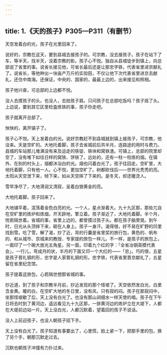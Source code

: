 ```yaml
---
---
---
```

title: 1.《天的孩子》P305—P311（有删节）
---





天空发着白的光，孩子在光里回来了。

说好的，宗教在这天，要到县城去接孩子的。可宗教，没去接孩子。孩子在站下了车，等半天，找半天，没着宗教的影。孩子心不悦。独自从县城徒步到镇上，向总部说了省里的事。说省长接见他，可省长最后还是让那忠字铁，代表省里进京献礼了。说省长，等他种出一块亩产万斤的实验田，不仅让他下次代表省里进京去献礼，还住中南海。还保证，中央的、国家的，最最上边的，出来接见和照相。

孩子他兴奋，可总部的上边都不悦。

没人去摸孩子的头。也没人，去拍孩子肩。只问孩子在总部吃饭吗？孩子摇了头。上边说，要到其它区里检査炼铁的事，孩子你走吧。

孩子就离开总部了。

怏怏的，离开镇子了。

孩子心不悦。天上发着白的光。说好宗教赶不到县城就到镇上接孩子，可宗教，他没来。天是空旷的。大地托着脚，孩子去省城前后共半月，连路途的用时与费力。县城的车站那儿堆满没有来及运走的铁锭、铁块和窝铁渣。可镇上，总部的院里却空了，没有堆下如往日样的窝铁、饼铁了。远处的，还有一柱一柱炼的烟。在镇外、在别的村头上，烟都沐浴白的光。烟也闪着白光了。孩子往回走。空旷里，大地托着脚，只有他一人。心不悦，更加空旷了。树都砍伐后——世界光秃秃的亮。太阳从天空泄下来，倾下来，如从天空摔了下来的。是冬天，却还暖烫人。

雪早净尽了，大地滑润又清寂，呈着白银黄金的亮。

大地托着脚，孩子回来了。

大地铺平着，混荡着金色白亮的光。一个人，星点渐着大。九十九区那，那些兀自在空旷里的炼炉和炼烟，开天辟地，擎立着。孩子渐近了，大地托着脚。半个月，恍若隔世着。省城的事，省里上边的，都曾摸过孩子头。都在孩子脑里晃。到午时，日光从头顶摔下来，砸在人身上。孩子一身汗。渴得很，好不易在旷野的凹里找到雪。吃了雪，解了渴，抄了近，背的行囊是省里奖的旅行包，黄色的、帆布的、和从城市、京城来的教授、专家提的旅包一样儿。不一样，是孩子的旅包上，一面印了一个碗大放光五角星。另一面，印着九个红的字：「全省冶钢英模代表会」，一行儿，弯成月的状，半月的下面又印一个大红的——「忠」。巧的很，五星是孩子晋礼钢的形，忠字是人家晋礼钢的形。忠字铁，代表省里晋京献礼了，五星留在省里纪念馆。

孩子提着这旅包，心若隔世想那省城的事。

抄近道，到了孩子和宗教半月前，抄近发现的那个怪坡了。天空依然发白光，白里含金黄。暖的白，在空旷大地的冬日里，没有风，只有寂的闷。孩子在那寂闷中，坐那怪坡歇了后，天上没有白光了。也没有那山涧细水一样天使的唱。孩子在下午日将去时到了黄河边，遥远看见九十九区那，一排黄河边的炼炉立在大堤下，人都在大堤前边站一片。天上没白光，人都沉默着，望着回的孩子不说话。

没人上前迎孩子，也没人朝孩子招下手。

天上没有白光了。孩子知道有事要出了，心里慌，脸上紧一下，把那手里的包，换了另个手，朝那沉默走过去。

沉默也朝孩子冲撞有力扑过来。